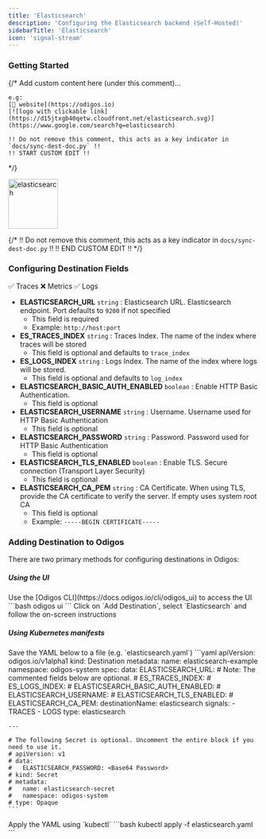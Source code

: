 ```yaml
---
title: 'Elasticsearch'
description: 'Configuring the Elasticsearch backend (Self-Hosted)'
sidebarTitle: 'Elasticsearch'
icon: 'signal-stream'
---
```


### Getting Started

{/*
    Add custom content here (under this comment)...

    e.g:
    [🔗 website](https://odigos.io)
    [![logo with clickable link](https://d15jtxgb40qetw.cloudfront.net/elasticsearch.svg)](https://www.google.com/search?q=elasticsearch)

    !! Do not remove this comment, this acts as a key indicator in `docs/sync-dest-doc.py` !!
    !! START CUSTOM EDIT !!
*/}

<img src='https://d15jtxgb40qetw.cloudfront.net/elasticsearch.svg' alt='elasticsearch' width="100" height="100" className="not-prose" />

{/*
    !! Do not remove this comment, this acts as a key indicator in `docs/sync-dest-doc.py` !!
    !! END CUSTOM EDIT !!
*/}

### Configuring Destination Fields

<Accordion title="Supported Signals:">
  ✅ Traces
  ❌ Metrics
  ✅ Logs
</Accordion>

- **ELASTICSEARCH_URL** `string` : Elasticsearch URL. Elasticsearch endpoint. Port defaults to `9200` if not specified
  - This field is required
  - Example: `http://host:port`
- **ES_TRACES_INDEX** `string` : Traces Index. The name of the index where traces will be stored
  - This field is optional and defaults to `trace_index`
- **ES_LOGS_INDEX** `string` : Logs Index. The name of the index where logs will be stored.
  - This field is optional and defaults to `log_index`
- **ELASTICSEARCH_BASIC_AUTH_ENABLED** `boolean` : Enable HTTP Basic Authentication.
  - This field is optional
- **ELASTICSEARCH_USERNAME** `string` : Username. Username used for HTTP Basic Authentication
  - This field is optional
- **ELASTICSEARCH_PASSWORD** `string` : Password. Password used for HTTP Basic Authentication
  - This field is optional
- **ELASTICSEARCH_TLS_ENABLED** `boolean` : Enable TLS. Secure connection (Transport Layer Security)
  - This field is optional
- **ELASTICSEARCH_CA_PEM** `string` : CA Certificate. When using TLS, provide the CA certificate to verify the server. If empty uses system root CA
  - This field is optional
  - Example: `-----BEGIN CERTIFICATE-----`

### Adding Destination to Odigos

There are two primary methods for configuring destinations in Odigos:

##### **Using the UI**

<Steps>
  <Step>
    Use the [Odigos CLI](https://docs.odigos.io/cli/odigos_ui) to access the UI
    ```bash
    odigos ui
    ```
  </Step>
  <Step>
    Click on `Add Destination`, select `Elasticsearch` and follow the on-screen instructions
  </Step>
</Steps>

##### **Using Kubernetes manifests**

<Steps>
  <Step>
    Save the YAML below to a file (e.g. `elasticsearch.yaml`)
    ```yaml
    apiVersion: odigos.io/v1alpha1
    kind: Destination
    metadata:
      name: elasticsearch-example
      namespace: odigos-system
    spec:
      data:
        ELASTICSEARCH_URL: <Elasticsearch URL>
        # Note: The commented fields below are optional.
        # ES_TRACES_INDEX: <Traces Index>
        # ES_LOGS_INDEX: <Logs Index>
        # ELASTICSEARCH_BASIC_AUTH_ENABLED: <Enable HTTP Basic Authentication>
        # ELASTICSEARCH_USERNAME: <Username>
        # ELASTICSEARCH_TLS_ENABLED: <Enable TLS>
        # ELASTICSEARCH_CA_PEM: <CA Certificate>
      destinationName: elasticsearch
      signals:
      - TRACES
      - LOGS
      type: elasticsearch

    ---

    # The following Secret is optional. Uncomment the entire block if you need to use it.
    # apiVersion: v1
    # data:
    #   ELASTICSEARCH_PASSWORD: <Base64 Password>
    # kind: Secret
    # metadata:
    #   name: elasticsearch-secret
    #   namespace: odigos-system
    # type: Opaque
    ```
  </Step>
  <Step>
    Apply the YAML using `kubectl`
    ```bash
    kubectl apply -f elasticsearch.yaml
    ```
  </Step>
</Steps>